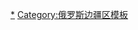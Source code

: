 {{navbox
|name  = 克拉斯諾達爾邊疆區行政區劃
|title = [[克拉斯諾達爾邊疆區]]{{tsl|en|Administrative divisions of Krasnodar Krai|克拉斯诺达尔边疆区行政区划|行政区划}}
|listclass=hlist
|above = 區府：[[克拉斯诺达尔]]
|imageleft = [[File:Coat of Arms of Krasnodar Kray.svg|40px|Coat of arms of Krasnodar Krai]]
|image = [[File:Flag of Krasnodar Krai.svg|40px|Flag of Krasnodar Krai]]
|group1=区
|list1=
*[[阿賓斯克區]]
*[[阿納帕區]]
*[[阿普歇倫斯克區]]
*[[白格利納區]]
*[[別洛列琴斯克區]]
*[[布留霍韋茨卡亞區]]
*[[金斯卡亞區]]
*[[古利克維奇區]]
*[[加里宁斯卡亚区]]
*[[卡涅夫斯卡亞區]]
*[[高加索斯卡亞區]]
*[[科列諾夫斯克區]]
*[[紅軍村區 (克拉斯諾達爾邊疆區)|紅軍村區]]
*[[克雷洛夫斯卡亞區]]
*[[克雷姆斯克區]]
*[[庫爾加寧斯克區]]
*[[庫曉夫斯卡亞區]]
*[[拉賓斯克區]]
*[[列寧格勒茨卡亞區]]
*[[莫斯托夫斯科伊區]]
*[[新庫班斯克區]]
*[[新波克羅夫斯卡亞區]]
*[[奧特拉德納亞區]]
*[[巴甫洛夫斯卡亞區]]
*[[濱海阿赫塔爾斯克區]]
*[[謝韋爾斯卡亞區]]
*[[謝爾比諾夫斯卡亞區]]
*[[斯拉維揚斯克區 (俄羅斯)|斯拉維揚斯克區]]
*[[舊明斯卡亞區]]
*[[第比利斯卡亞區]]
*[[捷姆留克區]]
*[[季霍列茨克區]]
*[[季馬紹夫斯克區]]
*[[圖阿普謝區]]
*[[烏斯片斯科耶區]]
*[[烏斯季拉賓斯克區]]
*[[維謝爾基區]]
*[[葉伊斯克區]]
|group2=城市
|list2=
*[[阿宾斯克]]
*[[阿纳帕]]
*[[阿普歇倫斯克]]
*[[阿爾馬維爾 (克拉斯諾達爾邊疆區)|阿爾馬維爾]]
*[[別洛列琴斯克]]
*[[格連吉克]]
*[[戈里亞奇克柳奇]]
*[[古利克維奇]]
*[[哈德任斯克]]
*[[科列諾夫斯克]]
*[[克拉斯诺达尔]]
*[[克魯泡特金 (克拉斯諾達爾邊疆區)|克魯泡特金]]
*[[克雷姆斯克]]
*[[庫爾加寧斯克]]
*[[拉賓斯克]]
*[[新庫班斯克]]
*[[新罗西斯克]]
*[[濱海阿赫塔爾斯克]]
*[[斯拉維揚斯克 (克拉斯諾達爾斯克邊疆區)|斯拉維揚斯克]]
*[[索契]]
*[[捷姆留克]]
*[[季霍列茨克]]
*[[季馬紹夫斯克]]
*[[圖阿普謝]]
*[[烏斯季-拉賓斯克]]
*[[葉伊斯克]]
|group3=[[市級鎮]]
|list3=
*[[阿菲普斯基]]
*[[阿赫特尔斯基]]
*[[黑海镇]]
*[[朱布加]]
*[[吉列伊]]
*[[伊利斯基]]
*[[卡拉斯拉雅波利亞納|红波利亚纳]]
*[[克拉斯诺谢利斯基 (克拉斯诺达尔边疆区)|克拉斯诺谢利斯基]]
*[[莫斯托夫斯科伊 (克拉斯诺达尔边疆区)|莫斯托夫斯科伊]]
*[[涅夫捷戈尔斯克 (克拉斯诺达尔边疆区)|涅夫捷戈尔斯克]]
*[[新米哈伊洛夫斯基]]
*[[普谢拜]]
*[[锡里乌斯]]
}}<noinclude>
[[Category:克拉斯諾達爾邊疆區城市|*]][[Category:俄罗斯边疆区模板]]
</noinclude>